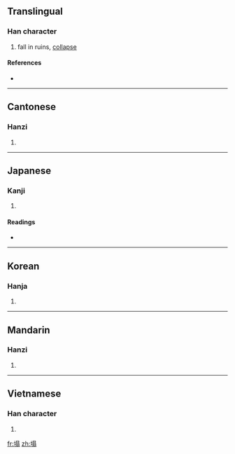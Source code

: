 ==Translingual==

===Han character===
{{Han char|rn=32|rad=土|as=10|sn=13|four=4612<sub>7</sub>|canj=土日尸一 (GASM)}}

# fall in ruins, [[collapse]]

====References====
* {{Han ref|kx=0235.040|dkj=05322|dj=0472.310|hdz=10471.130|uh=584C|ud=22604|bh=B6F2|bd=46834}}

----

==Cantonese==

===Hanzi===
{{yue-hanzi|jyut=|y=taap3}}

# {{defn|Cantonese|sort=土10}}

----

==Japanese==

===Kanji===
{{ja-kanji|grade=|rs=土10}}

# {{defn|Japanese}}

====Readings====
* {{ja-readings|on=[[とう]] (tō)|kun=}}

----

==Korean==

===Hanja===
{{ko-hanja|hangeul=[[탑]]|rv=tap|mr=t'ap}}

# {{defn|Korean|sort=土10}}

----

==Mandarin==

===Hanzi===
{{cmn-hanzi|pin=[[tā]] ([[ta1]])|wg=t'a<sup>1</sup>}}

# {{defn|Mandarin|sort=土10}}

----

==Vietnamese==

===Han character===
{{vi-hantu|[[tháp]]|rs=土10}}

# {{defn|Vietnamese|sort=土10}}

[[fr:塌]]
[[zh:塌]]